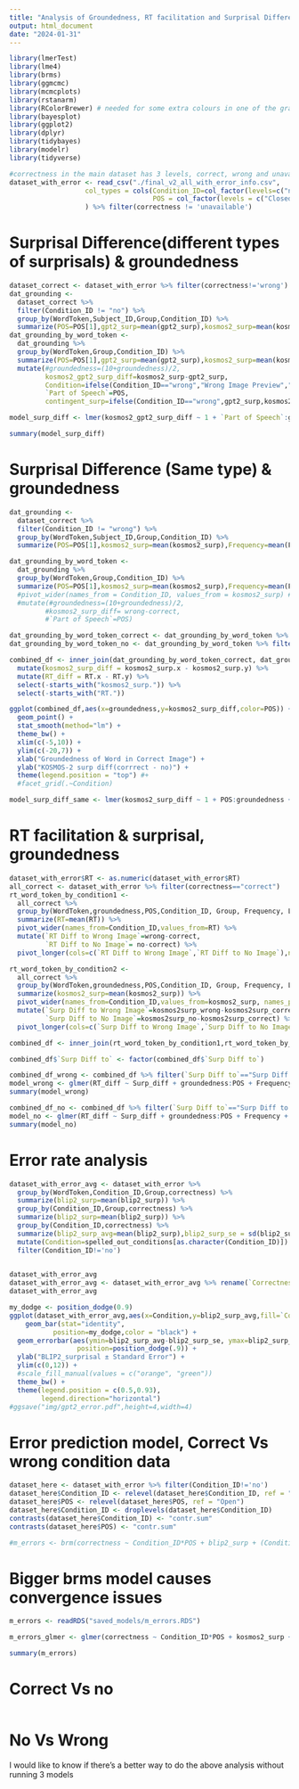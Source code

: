 ```yaml
---
title: "Analysis of Groundedness, RT facilitation and Surprisal Difference"
output: html_document
date: "2024-01-31"
---
```


```r
library(lmerTest)
library(lme4)
library(brms)
library(ggmcmc)
library(mcmcplots)
library(rstanarm)
library(RColorBrewer) # needed for some extra colours in one of the graphs
library(bayesplot)
library(ggplot2)
library(dplyr)
library(tidybayes)
library(modelr)
library(tidyverse)
```



```r
#correctness in the main dataset has 3 levels, correct, wrong and unavailable, check the Readme to learn more about final_v2_all_with_error_info.csv
dataset_with_error <- read_csv("./final_v2_all_with_error_info.csv",
                   col_types = cols(Condition_ID=col_factor(levels=c("no", "wrong", "correct")),
                                    POS = col_factor(levels = c("Closed","Open")))
                   ) %>% filter(correctness != 'unavailable') 
```



# Surprisal Difference(different types of surprisals) & groundedness

```r
dataset_correct <- dataset_with_error %>% filter(correctness!='wrong')
dat_grounding <- 
  dataset_correct %>%
  filter(Condition_ID != "no") %>%
  group_by(WordToken,Subject_ID,Group,Condition_ID) %>%
  summarize(POS=POS[1],gpt2_surp=mean(gpt2_surp),kosmos2_surp=mean(kosmos2_surp),Frequency=mean(Frequency),Length=mean(Length),groundedness=mean(groundedness),RT=mean(RT))
dat_grounding_by_word_token <-
  dat_grounding %>%
  group_by(WordToken,Group,Condition_ID) %>%
  summarize(POS=POS[1],gpt2_surp=mean(gpt2_surp),kosmos2_surp=mean(kosmos2_surp),Frequency=mean(Frequency),Length=mean(Length),groundedness=mean(groundedness),RT=mean(RT)) %>%
  mutate(#groundedness=(10+groundedness)/2,
         kosmos2_gpt2_surp_diff=kosmos2_surp-gpt2_surp,
         Condition=ifelse(Condition_ID=="wrong","Wrong Image Preview","Correct Image Preview"),
         `Part of Speech`=POS,
         contingent_surp=ifelse(Condition_ID=="wrong",gpt2_surp,kosmos2_surp))

model_surp_diff <- lmer(kosmos2_gpt2_surp_diff ~ 1 + `Part of Speech`:groundedness +  Length + Frequency + (`Part of Speech`:groundedness +  Length + Frequency | Group) , filter(dat_grounding_by_word_token, Condition_ID=='correct'))

summary(model_surp_diff)
```


# Surprisal Difference (Same type) & groundedness

```r
dat_grounding <- 
  dataset_correct %>%
  filter(Condition_ID != "wrong") %>%
  group_by(WordToken,Subject_ID,Group,Condition_ID) %>%
  summarize(POS=POS[1],kosmos2_surp=mean(kosmos2_surp),Frequency=mean(Frequency),Length=mean(Length),groundedness=mean(groundedness),RT=mean(RT))

dat_grounding_by_word_token <-
  dat_grounding %>%
  group_by(WordToken,Group,Condition_ID) %>%
  summarize(POS=POS[1],kosmos2_surp=mean(kosmos2_surp),Frequency=mean(Frequency),Length=mean(Length),groundedness=mean(groundedness),RT=mean(RT)) # %>%
  #pivot_wider(names_from = Condition_ID, values_from = kosmos2_surp) ##%>%
  #mutate(#groundedness=(10+groundedness)/2,
         #kosmos2_surp_diff= wrong-correct,
         #`Part of Speech`=POS)

dat_grounding_by_word_token_correct <- dat_grounding_by_word_token %>% filter(Condition_ID=='correct') %>% select(-Condition_ID) 
dat_grounding_by_word_token_no <- dat_grounding_by_word_token %>% filter(Condition_ID=='no') %>% select(-Condition_ID)

```

```r
combined_df <- inner_join(dat_grounding_by_word_token_correct, dat_grounding_by_word_token_no, by = c("WordToken","Group","POS","groundedness","Frequency","Length")) %>%
  mutate(kosmos2_surp_diff = kosmos2_surp.x - kosmos2_surp.y) %>%
  mutate(RT_diff = RT.x - RT.y) %>%
  select(-starts_with("kosmos2_surp.")) %>%
  select(-starts_with("RT."))
```

```r
ggplot(combined_df,aes(x=groundedness,y=kosmos2_surp_diff,color=POS)) +
  geom_point() +
  stat_smooth(method="lm") + 
  theme_bw() +
  xlim(c(-5,10)) +
  ylim(c(-20,7)) +
  xlab("Groundedness of Word in Correct Image") +
  ylab("KOSMOS-2 surp diff(corrrect - no)") +
  theme(legend.position = "top") #+
  #facet_grid(.~Condition) 
```


```r
model_surp_diff_same <- lmer(kosmos2_surp_diff ~ 1 + POS:groundedness +  Length + Frequency + (POS:groundedness +  Length + Frequency | Group) , filter(dat_grounding_by_word_token, Condition_ID=='correct'))
```


# RT facilitation & surprisal, groundedness


```r
dataset_with_error$RT <- as.numeric(dataset_with_error$RT)
all_correct <- dataset_with_error %>% filter(correctness=="correct")
rt_word_token_by_condition1 <- 
  all_correct %>%
  group_by(WordToken,groundedness,POS,Condition_ID, Group, Frequency, Length) %>%
  summarize(RT=mean(RT)) %>%
  pivot_wider(names_from=Condition_ID,values_from=RT) %>%
  mutate(`RT Diff to Wrong Image`=wrong-correct,
         `RT Diff to No Image`= no-correct) %>%
  pivot_longer(cols=c(`RT Diff to Wrong Image`,`RT Diff to No Image`),names_to="RT Diff to",values_to="RT_diff")

rt_word_token_by_condition2 <- 
  all_correct %>%
  group_by(WordToken,groundedness,POS,Condition_ID, Group, Frequency, Length) %>%
  summarize(kosmos2_surp=mean(kosmos2_surp)) %>%
  pivot_wider(names_from=Condition_ID,values_from=kosmos2_surp, names_prefix = "kosmos2surp_") %>%
  mutate(`Surp Diff to Wrong Image`=kosmos2surp_wrong-kosmos2surp_correct,
         `Surp Diff to No Image`=kosmos2surp_no-kosmos2surp_correct) %>%
  pivot_longer(cols=c(`Surp Diff to Wrong Image`,`Surp Diff to No Image`),names_to="Surp Diff to",values_to="Surp_diff")

combined_df <- inner_join(rt_word_token_by_condition1,rt_word_token_by_condition2)

combined_df$`Surp Diff to` <- factor(combined_df$`Surp Diff to`)

combined_df_wrong <- combined_df %>% filter(`Surp Diff to`=="Surp Diff to Wrong Image")
model_wrong <- glmer(RT_diff ~ Surp_diff + groundedness:POS + Frequency + Length + (Surp_diff + groundedness:POS + Frequency + Length | Group) + (1 | WordToken), data=combined_df_wrong)
summary(model_wrong)

combined_df_no <- combined_df %>% filter(`Surp Diff to`=="Surp Diff to No Image")
model_no <- glmer(RT_diff ~ Surp_diff + groundedness:POS + Frequency + Length + (Surp_diff + groundedness:POS + Frequency + Length | Group) + (1 | WordToken), data=combined_df_no)
summary(model_no)
```
# Error rate analysis 

```r
dataset_with_error_avg <- dataset_with_error %>% 
  group_by(WordToken,Condition_ID,Group,correctness) %>%
  summarize(blip2_surp=mean(blip2_surp)) %>%
  group_by(Condition_ID,Group,correctness) %>%
  summarize(blip2_surp=mean(blip2_surp)) %>%
  group_by(Condition_ID,correctness) %>%
  summarize(blip2_surp_avg=mean(blip2_surp),blip2_surp_se = sd(blip2_surp)/sqrt(n())) %>%
  mutate(Condition=spelled_out_conditions[as.character(Condition_ID)]) %>%
  filter(Condition_ID!='no')
  
```
```r
dataset_with_error_avg
dataset_with_error_avg <- dataset_with_error_avg %>% rename(`Correctness Status of Words`=correctness)
dataset_with_error_avg
```
```r
my_dodge <- position_dodge(0.9)  
ggplot(dataset_with_error_avg,aes(x=Condition,y=blip2_surp_avg,fill=`Correctness Status of Words`)) +
    geom_bar(stat="identity", 
           position=my_dodge,color = "black") +
  geom_errorbar(aes(ymin=blip2_surp_avg-blip2_surp_se, ymax=blip2_surp_avg+blip2_surp_se), width=.2,
                 position=position_dodge(.9)) +
  ylab("BLIP2_surprisal ± Standard Error") +
  ylim(c(0,12)) +
  #scale_fill_manual(values = c("orange", "green"))
  theme_bw() +
  theme(legend.position = c(0.5,0.93),
        legend.direction="horizontal")
#ggsave("img/gpt2_error.pdf",height=4,width=4)
```

# Error prediction model, Correct Vs wrong condition data

```r
dataset_here <- dataset_with_error %>% filter(Condition_ID!='no')
dataset_here$Condition_ID <- relevel(dataset_here$Condition_ID, ref = "correct")
dataset_here$POS <- relevel(dataset_here$POS, ref = "Open")
dataset_here$Condition_ID <- droplevels(dataset_here$Condition_ID)
contrasts(dataset_here$Condition_ID) <- "contr.sum"
contrasts(dataset_here$POS) <- "contr.sum"

#m_errors <- brm(correctness ~ Condition_ID*POS + blip2_surp + (Condition_ID | Subject_ID) + (Condition_ID | Group) + (Condition_ID | WordToken), data=dataset_here, family = "bernoulli",warmup = 1000, iter = 4000,cores = 6, chains = 2, control = list(adapt_delta = 0.85),seed = 123)
```

# Bigger brms model causes convergence issues

```r
m_errors <- readRDS("saved_models/m_errors.RDS")
```

```r
m_errors_glmer <- glmer(correctness ~ Condition_ID*POS + kosmos2_surp + Frequency + Length + (Condition_ID*POS | Group) + (Condition_ID | Subject_ID) + (Condition_ID | WordToken) + (Condition_ID | Word), data=dataset_here, family="binomial",control = glmerControl(optimizer = "bobyqa"))
```



```r
summary(m_errors)
```

# Correct Vs no

```r

```

# No Vs Wrong 

I would like to know if there's a better way to do the above analysis without running 3 models 
```r

```
